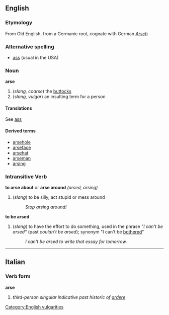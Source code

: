 ==English==

===Etymology===
From Old English, from a Germanic root, cognate with German ''[[Arsch]]''

===Alternative spelling===
*[[ass]] (usual in the USA)

===Noun===
'''arse'''
#(''slang, coarse'') the [[buttocks]]
#(''slang, vulgar'') an insulting term for a person

====Translations====
See [[ass]]

====Derived terms====
*[[arsehole]]
*[[arseface]]
*[[arsehat]]
*[[arseman]]
*[[arsing]]

===Intransitive Verb===
'''to arse about''' or '''arse around''' ''(arsed, arsing)''
#(''slang'') to be silly, act stupid or mess around
#:''Stop arsing around!''

'''to be arsed'''
#(''slang'') to have the effort to do something, used in the phrase ''"I can't be arsed"'' (past ''couldn't be arsed''); synonym "I can't be [[bothered]]"
#:''I can't be arsed to write that essay for tomorrow.''

[[Category:English vulgarities]]
----

==Italian==
===Verb form===
'''arse'''

# ''third-person singular indicative past historic of [[ardere]]''